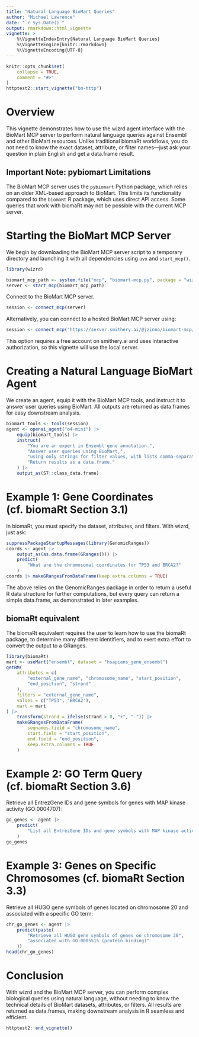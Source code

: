 ```yaml
---
title: "Natural Language BioMart Queries"
author: "Michael Lawrence"
date: "`r Sys.Date()`"
output: rmarkdown::html_vignette
vignette: >
    %\VignetteIndexEntry{Natural Language BioMart Queries}
    %\VignetteEngine{knitr::rmarkdown}
    %\VignetteEncoding{UTF-8}
---
```


```r
knitr::opts_chunk$set(
    collapse = TRUE,
    comment = "#>"
)
httptest2::start_vignette("bm-http")
```

# Overview

This vignette demonstrates how to use the wizrd agent interface with the
BioMart MCP server to perform natural language queries against Ensembl and
other BioMart resources. Unlike traditional biomaRt workflows, you do not
need to know the exact dataset, attribute, or filter names—just ask your
question in plain English and get a data.frame result.

## Important Note: pybiomart Limitations

The BioMart MCP server uses the `pybiomart` Python package, which relies on an 
older XML-based approach to BioMart. This limits its functionality compared to 
the `biomaRt` R package, which uses direct API access. Some queries that work 
with biomaRt may not be possible with the current MCP server.

# Starting the BioMart MCP Server

We begin by downloading the BioMart MCP server script to a temporary
directory and launching it with all dependencies using `uvx` and
`start_mcp()`.

```r
library(wizrd)

biomart_mcp_path <- system.file("mcp", "biomart-mcp.py", package = "wizrd")
server <- start_mcp(biomart_mcp_path)
```

Connect to the BioMart MCP server.

```r
session <- connect_mcp(server)
```

Alternatively, you can connect to a hosted BioMart MCP server using:
```r
session <- connect_mcp("https://server.smithery.ai/@jzinno/biomart-mcp/mcp")
```
This option requires a free account on smithery.ai and uses interactive
authorization, so this vignette will use the local server.

# Creating a Natural Language BioMart Agent

We create an agent, equip it with the BioMart MCP tools, and instruct it to
answer user queries using BioMart. All outputs are returned as data.frames
for easy downstream analysis.

```r
biomart_tools <- tools(session)
agent <- openai_agent("o4-mini") |>
    equip(biomart_tools) |>
    instruct(
        "You are an expert in Ensembl gene annotation.",
        "Answer user queries using BioMart,",
        "using only strings for filter values, with lists comma-separated.",
        "Return results as a data.frame."
    ) |>
    output_as(S7::class_data.frame)
```

# Example 1: Gene Coordinates (cf. biomaRt Section 3.1)

In biomaRt, you must specify the dataset, attributes, and filters. With
wizrd, just ask:

```r
suppressPackageStartupMessages(library(GenomicRanges))
coords <- agent |>
    output_as(as.data.frame(GRanges())) |>
    predict(
        "What are the chromosomal coordinates for TP53 and BRCA2?"
    )
coords |> makeGRangesFromDataFrame(keep.extra.columns = TRUE)
```

The above relies on the GenomicRanges package in order to return a
useful R data structure for further computations, but every query can
return a simple data.frame, as demonstrated in later examples.

## biomaRt equivalent

The biomaRt equivalent requires the user to learn how to use the
biomaRt package, to determine many different identifiers, and to exert
extra effort to convert the output to a GRanges.

```r
library(biomaRt)
mart <- useMart("ensembl", dataset = "hsapiens_gene_ensembl")
getBM(
    attributes = c(
        "external_gene_name", "chromosome_name", "start_position",
        "end_position", "strand"
    ),
    filters = "external_gene_name",
    values = c("TP53", "BRCA2"),
    mart = mart
) |>
    transform(strand = ifelse(strand > 0, "+", "-")) |>
    makeGRangesFromDataFrame(
        seqnames.field = "chromosome_name",
        start.field = "start_position",
        end.field = "end_position",
        keep.extra.columns = TRUE
    )
```

# Example 2: GO Term Query (cf. biomaRt Section 3.6)

Retrieve all EntrezGene IDs and gene symbols for genes with MAP kinase
activity (GO:0004707):

```r
go_genes <- agent |>
    predict(
        "List all EntrezGene IDs and gene symbols with MAP kinase activity"
    )
go_genes
```

# Example 3: Genes on Specific Chromosomes (cf. biomaRt Section 3.3)

Retrieve all HUGO gene symbols of genes located on chromosome 20
and associated with a specific GO term:

```r
chr_go_genes <- agent |>
    predict(paste(
        "Retrieve all HUGO gene symbols of genes on chromosome 20",
        "associated with GO:0005515 (protein binding)"
    ))
head(chr_go_genes)
```

# Conclusion

With wizrd and the BioMart MCP server, you can perform complex biological
queries using natural language, without needing to know the technical
details of BioMart datasets, attributes, or filters. All results are
returned as data.frames, making downstream analysis in R seamless and
efficient. 

```r
httptest2::end_vignette()
```
